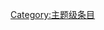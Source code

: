{{catmore1|[[WikiProject:ACG|WikiProject:ACG]]}}
{{Articles by Quality|topic=ACG|project=ACG|format=toc}}
{{empty category}}

[[Category:主题级条目|Category:主题级条目]]